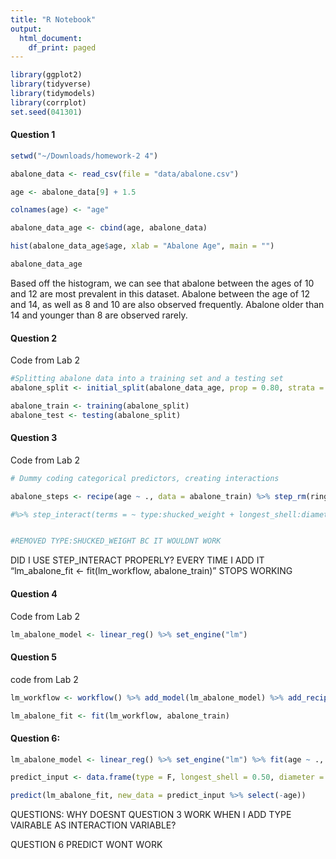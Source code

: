 ```yaml
---
title: "R Notebook"
output:
  html_document:
    df_print: paged
---
```


```r

library(ggplot2)
library(tidyverse)
library(tidymodels)
library(corrplot)
set.seed(041301)

```


#### Question 1
```r

setwd("~/Downloads/homework-2 4")

abalone_data <- read_csv(file = "data/abalone.csv")

age <- abalone_data[9] + 1.5

colnames(age) <- "age"

abalone_data_age <- cbind(age, abalone_data)

hist(abalone_data_age$age, xlab = "Abalone Age", main = "")

abalone_data_age

```
Based off the histogram, we can see that abalone between the ages of 10 and 12 are most prevalent in this dataset. Abalone between the age of 12 and 14, as well as 8 and 10 are also observed frequently. Abalone older than 14 and younger than 8 are observed rarely.


#### Question 2
Code from Lab 2
```r

#Splitting abalone data into a training set and a testing set
abalone_split <- initial_split(abalone_data_age, prop = 0.80, strata = age)

abalone_train <- training(abalone_split)
abalone_test <- testing(abalone_split)

```


#### Question 3
Code from Lab 2
```r

# Dummy coding categorical predictors, creating interactions

abalone_steps <- recipe(age ~ ., data = abalone_train) %>% step_rm(rings) %>% step_dummy(all_nominal_predictors()) %>% step_interact(terms = ~ type:shucked_weight + longest_shell:diameter + shucked_weight:shell_weight) %>% step_scale(all_numeric_predictors()) %>%  step_center(all_numeric_predictors())

#%>% step_interact(terms = ~ type:shucked_weight + longest_shell:diameter + shucked_weight:shell_weight)


#REMOVED TYPE:SHUCKED_WEIGHT BC IT WOULDNT WORK
```



DID I USE STEP_INTERACT PROPERLY? EVERY TIME I ADD IT "lm_abalone_fit <- fit(lm_workflow, abalone_train)" STOPS WORKING

#### Question 4
Code from Lab 2
```r

lm_abalone_model <- linear_reg() %>% set_engine("lm")

```


#### Question 5
code from Lab 2
```r
lm_workflow <- workflow() %>% add_model(lm_abalone_model) %>% add_recipe(abalone_steps)

lm_abalone_fit <- fit(lm_workflow, abalone_train)

```

#### Question 6:

```r

lm_abalone_model <- linear_reg() %>% set_engine("lm") %>% fit(age ~ ., data = abalone_data_age)

predict_input <- data.frame(type = F, longest_shell = 0.50, diameter = 0.10, height = 0.30, whole_weight = 4, shucked_weight = 1, viscera_weight = 2, shell_weight = 1)

predict(lm_abalone_fit, new_data = predict_input %>% select(-age))

```



QUESTIONS:
WHY DOESNT QUESTION 3 WORK WHEN I ADD TYPE VAIRABLE AS INTERACTION VARIABLE?

QUESTION 6 PREDICT WONT WORK
